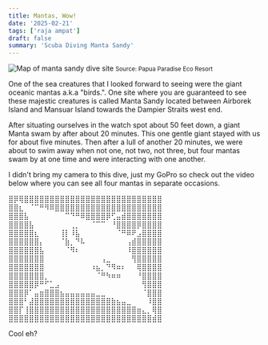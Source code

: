 ```yaml
---
title: Mantas, Wow!
date: '2025-02-21'
tags: ['raja ampat']
draft: false
summary: 'Scuba Diving Manta Sandy'
---
```


<Image
  src="/static/images/manta-sandy/manta-sandy-map.jpg"
  width={800}
  height={840}
  alt="Map of manta sandy dive site"
/>
<small>Source: Papua Paradise Eco Resort</small>

One of the sea creatures that I looked forward to seeing were the giant oceanic mantas a.k.a "birds.". One site where you are guaranteed to see these majestic creatures is called Manta Sandy located between Airborek Island and Mansuar Island towards the Dampier Straits west end.

After situating ourselves in the watch spot about 50 feet down, a giant Manta swam by after about 20 minutes. This one gentle giant stayed with us for about five minutes. Then after a lull of another 20 minutes, we were about to swim away when not one, not two, not three, but four mantas swam by at one time and were interacting with one another.

I didn't bring my camera to this dive, just my GoPro so check out the video below where you can see all four mantas in separate occasions.

<YouTube embedId="2SgMbF-o0j4?si=RfduhE7c-HsLZ4YK" />

⣿⡿⢿⣿⣿⣿⣿⣿⣿⣿⣿⣿⣿⣿⣿⣿⣿⣿⣿⣿⣿⣿⣿⣿⣿⣿⣿⣿⣿⣿
⣿⣿⣆⠀⠈⠉⠛⠻⠿⣿⣿⣿⣿⣿⣿⣿⣿⣿⣿⣿⣿⣿⣿⣿⣿⣿⣿⣿⣿⣿
⣿⣿⣿⣧⠀⠀⠀⠀⠀⠀⠀⠉⠙⠛⠿⣿⣿⣿⣿⡿⢋⣤⣾⣿⣿⣿⣿⣿⣿⣿
⣿⣿⣿⣿⣧⠀⠀⠀⠀⠀⠀⠀⢀⡀⠀⠀⠈⠉⠉⠀⠘⣿⣿⣿⣿⡿⣿⣿⣿⣿
⣿⣿⣿⣿⣿⣆⠀⠀⠀⠀⢸⡇⠸⣧⠀⠀⠀⠀⠀⠀⠀⠈⠛⠿⠟⣠⣿⣿⣿⣿
⣿⣿⣿⣿⣿⣿⡄⠀⠀⠀⠈⣷⡀⠙⠧⠀⠀⠀⠀⠀⠀⠀⠀⢠⣾⣿⣿⣿⣿⣿
⣿⣿⣿⣿⣿⣿⣧⠀⠀⠀⠀⠈⠻⠆⠀⠀⠀⠀⠀⠀⠀⠀⠀⠸⣿⣿⣿⣿⣿⣿
⣿⣿⣿⣿⣿⣿⣿⠀⠀⠀⠀⠀⠀⠀⠀⠀⠀⠀⢠⣀⠀⠀⠀⠀⢻⣿⣿⣿⣿⣿
⣿⣿⣿⣿⣿⣿⣿⠀⠀⠀⠀⠀⠀⠀⠀⠀⠰⣦⡀⠙⠻⠶⠆⠀⠀⢿⣿⣿⣿⣿
⣿⣿⣿⣿⣿⣿⣿⡀⠀⠀⠀⠀⠀⠀⠀⠀⠀⠈⠛⠳⠶⠶⠀⠀⠀⠘⣿⣿⣿⣿
⣿⣿⣿⣿⣿⡿⠛⠋⣁⣠⠀⠀⠀⠀⠀⠀⠀⠀⠀⠀⠀⠀⠀⠀⠀⠀⢻⣿⣿⣿
⣿⣿⣿⡿⠁⣤⣶⣿⣿⣿⣦⣤⣤⣤⣤⣤⣤⣀⣀⠀⠀⠀⠀⠀⠀⠀⠈⣿⣿⣿
⣿⣿⣿⠃⣼⣿⣿⣿⣿⣿⣿⣿⣿⣿⣿⣿⣿⣿⣿⣿⣷⣦⣤⣀⠀⠀⠀⠸⣿⣿
⣿⣿⡏⢸⣿⣿⣿⣿⣿⣿⣿⣿⣿⣿⣿⣿⣿⣿⣿⣿⣿⣿⣿⣿⣿⣶⣄⡀⢿⣿
⣿⣿⣿⣿⣿⣿⣿⣿⣿⣿⣿⣿⣿⣿⣿⣿⣿⣿⣿⣿⣿⣿⣿⣿⣿⣿⣿⣿⣾⣿

Cool eh?
